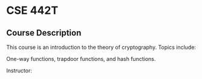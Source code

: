 # CSE 442T

## Course Description

This course is an introduction to the theory of cryptography. Topics include:

One-way functions, trapdoor functions, and hash functions.

Instructor:


